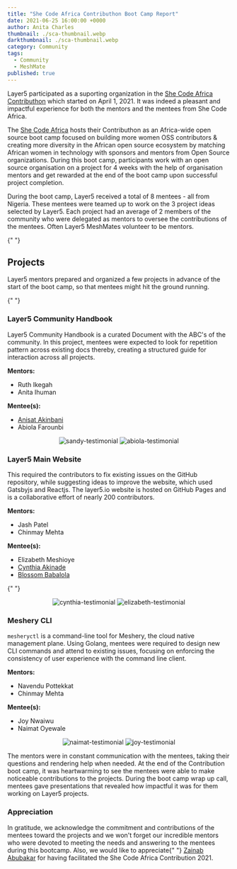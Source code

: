 ```yaml
---
title: "She Code Africa Contributhon Boot Camp Report"
date: 2021-06-25 16:00:00 +0000
author: Anita Charles
thumbnail: ./sca-thumbnail.webp
darkthumbnail: ./sca-thumbnail.webp
category: Community
tags:
  - Community
  - MeshMate
published: true
---
```





<BlogWrapper>
  <p>
  Layer5 participated as a suporting organization in the <a href="https://sites.google.com/shecodeafrica.org/contributhon" rel="nofollow">She Code Africa Contributhon</a> which started on April 1, 2021. It was indeed a pleasant and impactful experience for both the mentors and the mentees from She Code Africa.
  </p>
  <p>
  The <a href="https://www.shecodeafrica.org" rel="nofollow">She Code Africa</a> hosts their Contributhon as an Africa-wide open source boot camp focused on building more women OSS contributors & creating more diversity in the African open source ecosystem by matching African women in technology with sponsors and mentors from Open Source organizations. During this boot camp, participants work with an open source organisation on a project for 4 weeks with the help of organisation mentors and get rewarded at the end of the boot camp upon successful project completion.
  </p>

During the boot camp, Layer5 received a total of 8 mentees - all from Nigeria. These mentees were teamed up to work on the 3 project ideas selected by Layer5. Each project had an average of 2 members of the community who were delegated as mentors to oversee the contributions of the mentees. Often <Link to="/community/meshmates">Layer5 MeshMates</Link> volunteer to be mentors.

{" "}

<h2>Projects</h2>
<p>
  Layer5 mentors prepared and organized a few projects in advance of the start of the boot camp, so
  that mentees might hit the ground running.
</p>

{" "}

<h3>Layer5 Community Handbook</h3>
<p>
  Layer5 Community Handbook is a curated Document with the ABC's of the community. In this project,
  mentees were expected to look for repetition pattern across existing docs thereby, creating a
  structured guide for interaction across all projects.
</p>
<b>Mentors:</b>
<ul>
  <li>
    <Link to="/community/members/ruth-ikegah">Ruth Ikegah</Link>
  </li>
  <li>
    <Link to="/community/members/anita-ihuman">Anita Ihuman</Link>
  </li>
</ul>
<b>Mentee(s):</b>
<ul>
  <li>
    <a href="https://twitter.com/AnisatAkinbani">Anisat Akinbani</a>
  </li>
  <li>
    <Link to="/community/members/abiola-farounbi">Abiola Farounbi</Link>
  </li>
</ul>
<p align="center">
  <img src={Sandy} alt="sandy-testimonial" />
  <img src={Abiola} alt="abiola-testimonial" />
</p>
<h3>Layer5 Main Website</h3>
<p>
  This required the contributors to fix existing issues on the GitHub repository, while suggesting
  ideas to improve the website, which used Gatsbyjs and Reactjs. The layer5.io website is hosted on
  GitHub Pages and is a collaborative effort of nearly 200 contributors.
</p>
<b>Mentors:</b>
<ul>
  <li>
    <Link to="/community/members/jash-patel">Jash Patel</Link>
  </li>
  <li>
    <Link to="/community/members/chinmay-mehta">Chinmay Mehta</Link>
  </li>
</ul>
<b>Mentee(s):</b>
<ul>
  <li>
    <Link to="/community/members/elizabeth-lola">Elizabeth Meshioye</Link>
  </li>
  <li>
    <a href="https://twitter.com/adun__ni" rel="nofollow">
      Cynthia Akinade
    </a>
  </li>
  <li>
    <a href="https://twitter.com/blossom_babs" rel="nofollow">
      Blossom Babalola
    </a>
  </li>
</ul>

{" "}

<p align="center">
  <img src={Cynthia} alt="cynthia-testimonial" />
  <img src={Elizabeth} alt="elizabeth-testimonial" />
</p>
<h3>Meshery CLI</h3>
<p>
  <code>mesheryctl</code> is a command-line tool for Meshery, the cloud native management plane.
  Using Golang, mentees were required to design new CLI commands and attend to existing issues,
  focusing on enforcing the consistency of user experience with the command line client.
</p>
<b>Mentors:</b>
<ul>
  <li>Navendu Pottekkat</li>
  <li>
    <Link to="/community/members/chinmay-mehta">Chinmay Mehta</Link>
  </li>
</ul>
<b>Mentee(s):</b>
<ul>
  <li>
    <Link to="/community/members/joy-nwaiwu">Joy Nwaiwu</Link>
  </li>
  <li>
    <Link to="/community/members/naimat-oyewale">Naimat Oyewale</Link>
  </li>
</ul>
<p align="center">
  <img src={Naimat} alt="naimat-testimonial" />
  <img src={Joy} alt="joy-testimonial" />
</p>
<p>
  The mentors were in constant communication with the mentees, taking their questions and rendering
  help when needed. At the end of the Contribution boot camp, it was heartwarming to see the mentees
  were able to make noticeable contributions to the projects. During the boot camp wrap up call,
  mentees gave presentations that revealed how impactful it was for them working on Layer5 projects.
</p>
<h3>Appreciation</h3>
<p>
  In gratitude, we acknowledge the commitment and contributions of the mentees toward the projects
  and we won't forget our incredible mentors who were devoted to meeting the needs and answering to
  the mentees during this bootcamp. Also, we would like to appreciate{" "}
  <a href="https://twitter.com/zaycodes">Zainab Abubakar</a> for having facilitated the She Code
  Africa Contribution 2021.
</p>

</BlogWrapper>

